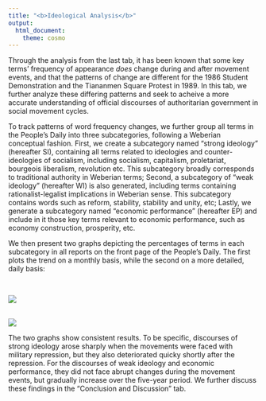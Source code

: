```yaml
---
title: "<b>Ideological Analysis</b>"
output: 
  html_document:
    theme: cosmo
---
```


Through the analysis from the last tab, it has been known that some key terms' frequency of appearance *does* change during and after movement events, and that the patterns of change are different for the 1986 Student Demonstration and the Tiananmen Square Protest in 1989. In this tab, we further analyze these differing patterns and seek to acheive a more accurate understanding of official discourses of authoritarian government in social movement cycles. 

To track patterns of word frequency changes, we further group all terms in the People's Daily into three subcategories, following a Weberian conceptual fashion. First, we create a subcategory named "strong ideology" (hereafter SI), containing all terms related to ideologies and counter-ideologies of socialism, including socialism, capitalism, proletariat, bourgeois liberalism, revolution etc. This subcategory broadly corresponds to traditional authority in Weberian terms; Second, a subcategory of "weak ideology" (hereafter WI) is also generated, including terms containing rationalist-legalist implications in Weberian sense. This subcategory contains words such as reform, stability, stability and unity, etc; Lastly, we generate a subcategory named "economic performance" (hereafter EP) and include in it those key terms relevant to economic performance, such as economy construction, prosperity, etc. 

We then present two graphs depicting the percentages of terms in each subcategory in all reports on the front page of the People's Daily. The first plots the trend on a monthly basis, while the second on a more detailed, daily basis: 

<br>

![](graph/mscore.png) 
<br>
<br>

![](graph/dscore.png) 
<br>

The two graphs show consistent results. To be specific, discourses of strong ideology arose sharply when the movements were faced with military repression, but they also deteriorated quicky shortly after the repression. For the discourses of weak ideology and economic performance, they did not face abrupt changes during the movement events, but gradually increase over the five-year period. We further discuss these findings in the "Conclusion and Discussion" tab. 